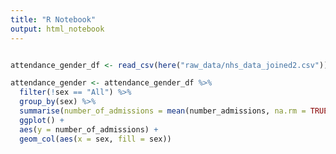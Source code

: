 ```yaml
---
title: "R Notebook"
output: html_notebook
---
```

```r

```

```r
attendance_gender_df <- read_csv(here("raw_data/nhs_data_joined2.csv")) %>% clean_names()

attendance_gender <- attendance_gender_df %>% 
  filter(!sex == "All") %>% 
  group_by(sex) %>%
  summarise(number_of_admissions = mean(number_admissions, na.rm = TRUE)) %>% 
  ggplot() +
  aes(y = number_of_admissions) +
  geom_col(aes(x = sex, fill = sex))

```